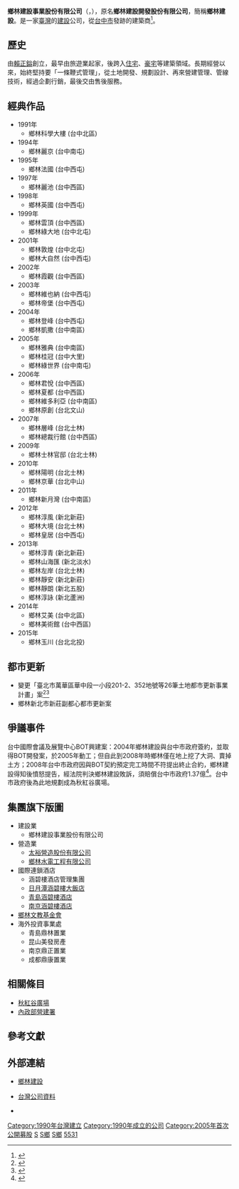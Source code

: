{{Infobox_Company
| company_name       = 鄉林建設事業股份有限公司
| company_logo       = [[File:鄉林logo.jpg|250px]]
| company_type       = [[上市公司|上市公司]]
| name_en            = Shining Building Business Co., Ltd.
| local_code_name            = TW
| local_code            = 23641822
| market_information = {{twse|5531}}<br />（2005年1月31日上市）
| foundation         = 1990年5月29日
| founder            = 
| location           = {{ROC-TW}}<br />[[臺中市|臺中市]][[西區_(台中市)|西區]][[台灣大道|台灣大道]]二段408號1樓<br />（[[鄉林建設大樓|鄉林建設大樓]]）
| key_people         = 賴正鎰
| industry           = 建築工程、不動產開發、管理顧問
| products           = 
| services           = 
| revenue            = 
| num_employees       = 450 (2016年) 
| major_shareholder  = [[鼎林投資開發股份有限公司|鼎林投資開發股份有限公司]]<br/>[[鼎正投資股份有限公司|鼎正投資股份有限公司]]<br/>[[正記投資股份有限公司|正記投資股份有限公司]]<br/>[[溢陽投資有限公司|溢陽投資有限公司]]<br/>[[鄉林百貨股份有限公司|鄉林百貨股份有限公司]]<br/>[[正達投資開發有限公司|正達投資開發有限公司]]<br/>[[亨榮投資開發有限公司|亨榮投資開發有限公司]]<br/>[[榮陽投資有限公司|榮陽投資有限公司]]
| subsid           = [[涵碧樓|涵碧樓大飯店股份有限公司]] 
| zip_code          = 403-53
| telephone_no       = +886-4-2322-7777
| capital            = [[新臺幣|新台幣]] 9,824,740,000元 <small>（2020年7月31日）</small>
| market_value       = [[新臺幣|新台幣]]  9,274,554,560元 <small>（2020年7月31日）</small>
| homepage          = [http://www.shininggroup.com.tw/ www.shininggroup.com.tw]
| footnotes          = 
| company_slogan    = 服務社會　開發自然
| chairman           =  
| GM                 =  
}}

'''鄉林建設事業股份有限公司'''（{{lang|en|Shining Building Business Co., Ltd.}}，{{twse|5531}}），原名'''鄉林建設開發股份有限公司'''，簡稱'''鄉林建設'''。是一家[[臺灣|臺灣]]的[[建築施工|建設]]公司，從[[台中市|台中市]]發跡的建築商<ref>{{cite news|url=http://www.chinatimes.com/newspapers/20140510000110-260210|title=建商打造企業總部|publisher=《[[工商時報|工商時報]]》|date=2014-05-10|language=zh-tw|accessdate=2015-12-02|archive-date=2015-12-08|archive-url=https://web.archive.org/web/20151208140423/http://www.chinatimes.com/newspapers/20140510000110-260210|dead-url=no}}</ref>。

== 歷史 ==
由[[賴正鎰|賴正鎰]]創立，最早由旅遊業起家，後跨入[[住宅|住宅]]、[[豪宅|豪宅]]等建築領域。長期經營以來，始終堅持要「一條鞭式管理」，從土地開發、規劃設計、再來營建管理、管線技術，經過企劃行銷，最後交由售後服務。

== 經典作品 ==
*1991年
**鄉林科學大樓 (台中北區)
*1994年
**鄉林麗京 (台中南屯)
*1995年
**鄉林法國 (台中西屯)
*1997年
**鄉林麗池 (台中西區)
*1998年
**鄉林英國 (台中西屯)
*1999年
**鄉林雲頂 (台中西區)
**鄉林綠大地 (台中北屯)
*2001年
**鄉林敦煌 (台中北屯)
**鄉林大自然 (台中西屯)
*2002年
**鄉林霞觀 (台中西區)
*2003年
**鄉林維也納 (台中西屯)
**鄉林帝堡 (台中西屯)
*2004年
**鄉林登峰 (台中西屯)
**鄉林凱撒 (台中南區)
*2005年
**鄉林雅典 (台中南區)
**鄉林桂冠 (台中大里)
**鄉林綠世界 (台中南屯)
*2006年
**鄉林君悅 (台中西區)
**鄉林夏都 (台中西區)
**鄉林維多利亞 (台中南區)
**鄉林原創 (台北文山)
*2007年
**鄉林層峰 (台北士林)
**鄉林總裁行館 (台中西區)
*2009年
**鄉林士林官邸 (台北士林)
*2010年
**鄉林陽明 (台北士林)
**鄉林京華 (台北中山)
*2011年
**鄉林新月灣 (台中南區)
*2012年
**鄉林淳風 (新北新莊)
**鄉林大境 (台北士林)
**鄉林皇居 (台中西屯)
*2013年
**鄉林淳青 (新北新莊)
**鄉林山海匯 (新北淡水)
**鄉林左岸 (台北士林)
**鄉林靜安 (新北新莊)
**鄉林靜朗 (新北五股)
**鄉林淳詠 (新北蘆洲)
*2014年
**鄉林艾美 (台中北區)
**鄉林美術館 (台中西區)
*2015年
**鄉林玉川 (台北北投)

== 都市更新 ==
*變更「臺北市萬華區華中段一小段201-2、352地號等26筆土地都市更新事業計畫」案<ref>{{Cite web|title=臺北市都市更新處|url=https://uro.gov.taipei/News_Content.aspx?n=E06DCE2A43AF2B4F&sms=C4946D7157B76577&s=C33818393554D3F4|access-date=2021-05-26|date=2021-05-18|last=臺北市都市更新處|work=臺北市都市更新處|archive-date=2021-05-26|archive-url=https://web.archive.org/web/20210526083319/https://uro.gov.taipei/News_Content.aspx?n=E06DCE2A43AF2B4F&sms=C4946D7157B76577&s=C33818393554D3F4|dead-url=no}}</ref><ref>{{Cite web|title=變更「臺北市萬華區華中段一小段201-2、352地號等26筆土地都市更新事業計畫」案（核定版）|url=http://www.shininggroup.com.tw/upload/temp/20141024-1.pdf|access-date=2021-05-26|author=鄉林建設|date=2015-09|archive-url=https://web.archive.org/web/20180117132103/http://www.shininggroup.com.tw/upload/temp/20141024-1.pdf|archive-date=2018-01-17}}</ref>
*鄉林新北市新莊副都心都市更新案

== 爭議事件 ==
{{Main|秋紅谷廣場}}
台中國際會議及展覽中心BOT興建案：2004年鄉林建設與台中市政府簽約，並取得BOT開發案，於2005年動工；但自此到2008年時鄉林僅在地上挖了大洞、賣掉土方；2008年台中市政府因與BOT契約預定完工時間不符提出終止合約，鄉林建設得知後憤怒提告，經法院判決鄉林建設敗訴，須賠償台中市政府1.37億<ref>{{Cite web |url=http://www.dali.taichung.gov.tw/ct.asp?xItem=1661264&ctNode=17892&mp=111015 |title=國際會展中心案法院宣判 鄉林建設須賠市府1億3,716萬 |access-date=2017-03-05 |archive-url=https://web.archive.org/web/20170306033234/http://www.dali.taichung.gov.tw/ct.asp?xItem=1661264&ctNode=17892&mp=111015 |archive-date=2017-03-06 |dead-url=yes }}</ref>。台中市政府後為此地規劃成為秋紅谷廣場。

== 集團旗下版圖 ==

* 建設業
** 鄉林建設事業股份有限公司
* 營造業
** [[太裕營造|太裕營造股份有限公司]]
** [[鄉林水電工程|鄉林水電工程有限公司]]
* 國際連鎖酒店
** 涵碧樓酒店管理集團
** [[涵碧樓|日月潭涵碧樓大飯店]]
** [[青島涵碧樓酒店|青島涵碧樓酒店]]
** [[南京涵碧樓酒店|南京涵碧樓酒店]]
* [[鄉林文教基金會|鄉林文教基金會]]
* 海外投資事業處
** 青島鼎林置業
** 昆山美發房產
** 南京鼎正置業
** 成都鼎康置業

== 相關條目 ==
*[[秋紅谷廣場|秋紅谷廣場]]
*[[內政部營建署|內政部營建署]]

== 參考文獻 ==
<references />

== 外部連結 ==
*{{zh-tw}} [http://www.shininggroup.com.tw 鄉林建設] {{Wayback|url=http://www.shininggroup.com.tw/ |date=20080624050824 }}
*{{zh-tw}} [http://company.g0v.ronny.tw/id/23641822 台灣公司資料] {{Wayback|url=http://company.g0v.ronny.tw/id/23641822 |date=20190613224218 }}
*{{Facebook|shininglife}}

{{台灣建築公司（上市）}}
{{Portal bar|台灣|建築|企業}}
[[Category:1990年台灣建立|Category:1990年台灣建立]]
[[Category:1990年成立的公司|Category:1990年成立的公司]]
[[Category:2005年首次公開募股|Category:2005年首次公開募股]]
[[Category:台灣企業集團|S]]
[[Category:台灣建築公司|S鄉]]
[[Category:總部位於臺中市西區的工商業機構|S鄉]]
[[Category:臺灣證券交易所上市公司|5531]]